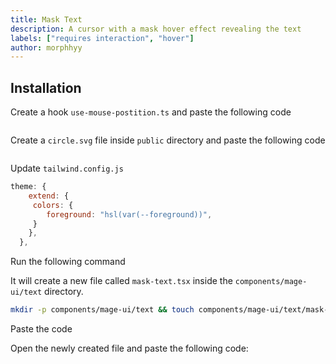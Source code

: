 ```yaml
---
title: Mask Text
description: A cursor with a mask hover effect revealing the text
labels: ["requires interaction", "hover"]
author: morphhyy
---
```


<ComponentPreview name="text-mask-text--docs" />

## Installation

<Steps>

<Step>Create a hook `use-mouse-postition.ts` and paste the following code</Step>

```jsx file=<rootDir>/hooks/use-mouse-position.ts

```

<Step>Create a `circle.svg` file inside `public` directory and paste the following code</Step>

```jsx file=<rootDir>/public/circle.svg

```

<Step>Update `tailwind.config.js`</Step>
```js
theme: {
    extend: {
     colors: {
        foreground: "hsl(var(--foreground))",
     }
    },
  },
```

<Step>Run the following command</Step>

It will create a new file called `mask-text.tsx` inside the `components/mage-ui/text` directory.

```bash
mkdir -p components/mage-ui/text && touch components/mage-ui/text/mask-text.tsx
```

<Step>Paste the code</Step>

Open the newly created file and paste the following code:

```jsx file=<rootDir>/mage-ui/text/mask-text.tsx

```

</Steps>
